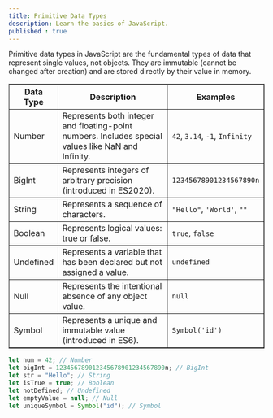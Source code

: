 ```yaml
---
title: Primitive Data Types
description: Learn the basics of JavaScript.
published : true
---
```


Primitive data types in JavaScript are the fundamental types of data that represent single values, not objects. They are immutable (cannot be changed after creation) and are stored directly by their value in memory.

<table border={"2px"}>
  <thead>
    <tr>
      <th>Data Type</th>
      <th>Description</th>
      <th>Examples</th>
    </tr>
  </thead>
  <tbody>
    <tr>
      <td>Number</td>
      <td>Represents both integer and floating-point numbers. Includes special values like NaN and Infinity.</td>
      <td><code>42</code>, <code>3.14</code>, <code>-1</code>, <code>Infinity</code></td>
    </tr>
    <tr>
      <td>BigInt</td>
      <td>Represents integers of arbitrary precision (introduced in ES2020).</td>
      <td><code>12345678901234567890n</code></td>
    </tr>
    <tr>
      <td>String</td>
      <td>Represents a sequence of characters.</td>
      <td><code>"Hello"</code>, <code>'World'</code>, <code>""</code></td>
    </tr>
    <tr>
      <td>Boolean</td>
      <td>Represents logical values: true or false.</td>
      <td><code>true</code>, <code>false</code></td>
    </tr>
    <tr>
      <td>Undefined</td>
      <td>Represents a variable that has been declared but not assigned a value.</td>
      <td><code>undefined</code></td>
    </tr>
    <tr>
      <td>Null</td>
      <td>Represents the intentional absence of any object value.</td>
      <td><code>null</code></td>
    </tr>
    <tr>
      <td>Symbol</td>
      <td>Represents a unique and immutable value (introduced in ES6).</td>
      <td><code>Symbol('id')</code></td>
    </tr>
  </tbody>
</table>


```JavaScript
let num = 42; // Number
let bigInt = 123456789012345678901234567890n; // BigInt
let str = "Hello"; // String
let isTrue = true; // Boolean
let notDefined; // Undefined
let emptyValue = null; // Null
let uniqueSymbol = Symbol("id"); // Symbol
```
